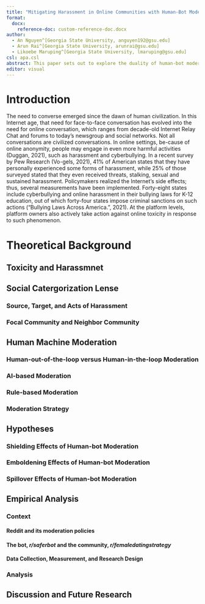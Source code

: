 ```yaml
---
title: "Mitigating Harassment in Online Communities with Human-Bot Moderation: Insights from Reddit Communities"
format: 
  docx:
    reference-doc: custom-reference-doc.docx
author:
  - An Nguyen^[Georgia State University, anguyen192@gsu.edu]
  - Arun Rai^[Georgia State University, arunrai@gsu.edu]
  - Likoebe Maruping^[Georgia State University, lmaruping@gsu.edu]
csl: apa.csl
abstract: This paper sets out to explore the duality of human-bot moderation in mitigating ha¬rassment. We examine communities that use a block-list type of bot to prevent harass¬ment from the source of harassment. We expect that the employment of the bot along¬side human moderation will create a shielding effect - a declining trend of harassment towards community members, followed by an emboldening effect - an uptick in ha¬rassment by community members towards their perceived outgroup members, and, finally, a spillover effect - an increase in harassment in neighbor communities who share the same topic of discussion but not the same moderators. We use Detoxify, a BERT-based model, to determine the probability that a comment represents harassment. . We then use Bayesian Structure Time Series to examine the three types of effects of human-bot moderation in the communities under study
editor: visual
---
```


# Introduction

The need to converse emerged since the dawn of human civilization. In this Internet age, that need for face-to-face conversation has evolved into the need for online conversation, which ranges from decade-old Internet Relay Chat and forums to today’s newsgroup and social networks. Not all conversations are civilized conversations. In online settings, be-cause of online anonymity, people may engage in even more harmful activities (Duggan, 2021), such as harassment and cyberbullying. In a recent survey by Pew Research (Vo-gels, 2021), 41% of American states that they have personally experienced some forms of harassment, while 25% of those surveyed stated that they even received threats, stalking, sexual and sustained harassment. Policymakers realized the Internet’s side effects; thus, several measurements have been implemented. Forty-eight states include cyberbullying and online harassment in their bullying laws for K-12 education, out of which forty-four states impose criminal sanctions on such actions (“Bullying Laws Across America.”, 2021). At the platform levels, platform owners also actively take action against online toxicity in response to such phenomenon. 



# Theoretical Background

## Toxicity and Harassmnet

## Social Catergorization Lense

### Source, Target, and Acts of Harassment

### Focal Community and Neighbor Community

## Human Machine Moderation

### Human-out-of-the-loop versus Human-in-the-loop Moderation

### AI-based Moderation

### Rule-based Moderation

### Moderation Strategy

## Hypotheses

### Shielding Effects of Human-bot Moderation

### Emboldening Effects of Human-bot Moderation

### Spillover Effects of Human-bot Moderation

## Empirical Analysis

### Context

#### Reddit and its moderation policies

#### The bot, *r/saferbot* and the community, *r/femaledatingstrategy*

#### Data Collection, Measurement, and Research Design

### Analysis

## Discussion and Future Research

::: {#refs}
:::
